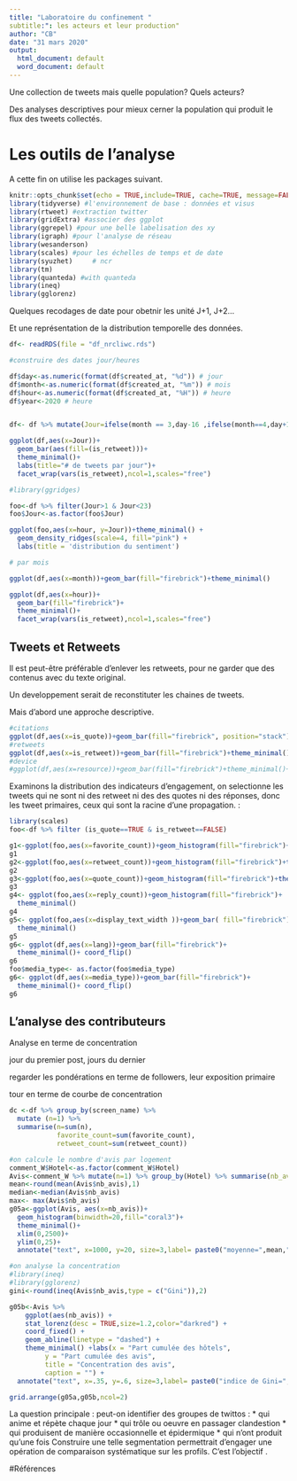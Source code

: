 ```yaml
---
title: "Laboratoire du confinement "
subtitle:": les acteurs et leur production"
author: "CB"
date: "31 mars 2020"
output:
  html_document: default
  word_document: default
---
```



Une collection de tweets mais quelle population? Quels acteurs?

Des analyses descriptives pour mieux cerner la population qui produit le flux des tweets collectés. 

# Les outils de l'analyse

A cette fin on utilise les packages suivant.

```r
knitr::opts_chunk$set(echo = TRUE,include=TRUE, cache=TRUE, message=FALSE,warning=FALSE)
library(tidyverse) #l'environnement de base : données et visus
library(rtweet) #extraction twitter
library(gridExtra) #associer des ggplot
library(ggrepel) #pour une belle labelisation des xy
library(igraph) #pour l'analyse de réseau
library(wesanderson)
library(scales) #pour les échelles de temps et de date
library(syuzhet)     # ncr      
library(tm)
library(quanteda) #with quanteda
library(ineq)
library(gglorenz)

```


Quelques recodages de date pour obetnir les unité J+1, J+2...

Et une représentation de la distribution temporelle des données.


```r
df<- readRDS(file = "df_nrcliwc.rds") 

#construire des dates jour/heures

df$day<-as.numeric(format(df$created_at, "%d")) # jour
df$month<-as.numeric(format(df$created_at, "%m")) # mois
df$hour<-as.numeric(format(df$created_at, "%H")) # heure
df$year<-2020 # heure


df<- df %>% mutate(Jour=ifelse(month == 3,day-16 ,ifelse(month==4,day+15,0) ))

ggplot(df,aes(x=Jour))+
  geom_bar(aes(fill=(is_retweet)))+ 
  theme_minimal()+ 
  labs(title="# de tweets par jour")+
  facet_wrap(vars(is_retweet),ncol=1,scales="free")

#library(ggridges)

foo<-df %>% filter(Jour>1 & Jour<23)
foo$Jour<-as.factor(foo$Jour)

ggplot(foo,aes(x=hour, y=Jour))+theme_minimal() + 
  geom_density_ridges(scale=4, fill="pink") +
  labs(title = 'distribution du sentiment')

# par mois

ggplot(df,aes(x=month))+geom_bar(fill="firebrick")+theme_minimal()

ggplot(df,aes(x=hour))+
  geom_bar(fill="firebrick")+
  theme_minimal()+
  facet_wrap(vars(is_retweet),ncol=1,scales="free")

```

## Tweets et Retweets

Il est peut-être préférable d'enlever les retweets, pour ne garder que des contenus avec du texte original. 

Un developpement serait de reconstituter les chaines de tweets.

Mais d'abord une approche descriptive.

```r
#citations
ggplot(df,aes(x=is_quote))+geom_bar(fill="firebrick", position="stack")+theme_minimal()
#retweets
ggplot(df,aes(x=is_retweet))+geom_bar(fill="firebrick")+theme_minimal()
#device
#ggplot(df,aes(x=resource))+geom_bar(fill="firebrick")+theme_minimal()+coord_flip()
```

Examinons la distribution des indicateurs d'engagement, on selectionne les tweets qui ne sont ni des retweet ni des des quotes ni des réponses, donc les tweet primaires, ceux qui sont la racine d'une propagation. :


```r
library(scales)
foo<-df %>% filter (is_quote==TRUE & is_retweet==FALSE)

g1<-ggplot(foo,aes(x=favorite_count))+geom_histogram(fill="firebrick")+theme_minimal()+ scale_x_log10()+ scale_y_log10()
g1
g2<-ggplot(foo,aes(x=retweet_count))+geom_histogram(fill="firebrick")+theme_minimal()+ scale_x_log10() +scale_y_log10()
g2
g3<-ggplot(foo,aes(x=quote_count))+geom_histogram(fill="firebrick")+theme_minimal()
g3
g4<- ggplot(foo,aes(x=reply_count))+geom_histogram(fill="firebrick")+
  theme_minimal()
g4
g5<- ggplot(foo,aes(x=display_text_width ))+geom_bar( fill="firebrick")+
  theme_minimal()
g5
g6<- ggplot(df,aes(x=lang))+geom_bar(fill="firebrick")+
  theme_minimal()+ coord_flip()
g6
foo$media_type<- as.factor(foo$media_type)
g6<- ggplot(df,aes(x=media_type))+geom_bar(fill="firebrick")+
  theme_minimal()+ coord_flip()
g6

```


## L'analyse des contributeurs 

Analyse en terme de concentration

jour du premier post, jours du dernier

regarder les pondérations en terme de followers, leur exposition primaire

tour en terme de courbe de concentration

```r
dc <-df %>% group_by(screen_name) %>% 
  mutate (n=1) %>% 
  summarise(n=sum(n), 
            favorite_count=sum(favorite_count),
            retweet_count=sum(retweet_count))


```

```r
#on calcule le nombre d'avis par logement
comment_W$Hotel<-as.factor(comment_W$Hotel)
Avis<-comment_W %>% mutate(n=1) %>% group_by(Hotel) %>% summarise(nb_avis = sum(n))
mean<-round(mean(Avis$nb_avis),1)
median<-median(Avis$nb_avis)
max<- max(Avis$nb_avis)
g05a<-ggplot(Avis, aes(x=nb_avis))+
  geom_histogram(binwidth=20,fill="coral3")+
  theme_minimal()+
  xlim(0,2500)+  
  ylim(0,25)+
  annotate("text", x=1000, y=20, size=3,label= paste0("moyenne=",mean,"- médiane=", median,"- max=",max))+labs(x = "nombre d'avis", y = "Fréquences (nb d'hôtels)", title = "Distribution du nombre d'avis par hôtel", caption = "Laboratoire du confinement")

#on analyse la concentration
#library(ineq)
#library(gglorenz)
gini<-round(ineq(Avis$nb_avis,type = c("Gini")),2)

g05b<-Avis %>%
    ggplot(aes(nb_avis)) +
    stat_lorenz(desc = TRUE,size=1.2,color="darkred") +
    coord_fixed() +
    geom_abline(linetype = "dashed") +
    theme_minimal() +labs(x = "Part cumulée des hôtels",
         y = "Part cumulée des avis",
         title = "Concentration des avis",
         caption = "") +
  annotate("text", x=.35, y=.6, size=3,label= paste0("indice de Gini=",gini))

grid.arrange(g05a,g05b,ncol=2)
```


La question principale : peut-on identifier des groupes de twittos :
  * qui anime et répète chaque jour
  * qui trôle ou oeuvre en passager clandestion
  * qui produisent de manière occasionnelle et épidermique
  * qui n'ont produit qu'une fois 
Construire une telle segmentation permettrait d'engager une opération de comparaison systématique sur les profils. C'est l'objectif .

#Références
  
